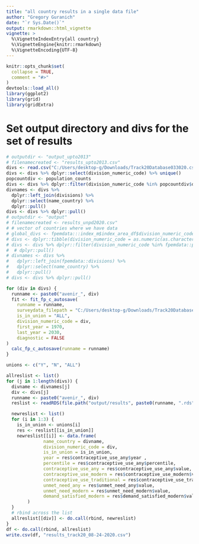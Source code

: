 ```yaml
---
title: "all country results in a single data file"
author: "Gregory Guranich"
date: "`r Sys.Date()`"
output: rmarkdown::html_vignette
vignette: >
  %\VignetteIndexEntry{all country}
  %\VignetteEngine{knitr::rmarkdown}
  %\VignetteEncoding{UTF-8}
---
```


```r
knitr::opts_chunk$set(
  collapse = TRUE,
  comment = "#>"
)
devtools::load_all()
library(ggplot2)
library(grid)
library(gridExtra)
```

# Set output directory and divs for the set of results
```r
# outputdir <- "output_upto2013"
# filenamecreated <- "results_upto2013.csv"
divs <- read.csv("C:/Users/desktop-g/Downloads/Track20Database033020.csv") 
divs <- divs %>% dplyr::select(division_numeric_code) %>% unique()
popcountdiv <- population_counts
divs <- divs %>% dplyr::filter(division_numeric_code %in% popcountdiv$division_numeric_code)
divnames <- divs %>% 
  dplyr::left_join(divisions) %>%
  dplyr::select(name_country) %>%
  dplyr::pull()
divs <- divs %>% dplyr::pull()
# outputdir <- "output"
# filenamecreated <- results_unpd2020.csv"
# # vector of countries where we have data
# global_divs <- fpemdata:::index_m$index_area_df$division_numeric_code
# divs <- dplyr::tibble(division_numeric_code = as.numeric(as.character(global_divs[global_divs %in% fpemdata::divisions$division_numeric_code])))
# divs <- divs %>% dplyr::filter(division_numeric_code %in% fpemdata::population_counts$division_numeric_code)
#  # dplyr::pull()
# divnames <- divs %>% 
#   dplyr::left_join(fpemdata::divisions) %>%
#   dplyr::select(name_country) %>%
#   dplyr::pull()
# divs <- divs %>% dplyr::pull()

```


```r
for (div in divs) {
  runname <- paste0("avenir_", div)
  fit <- fit_fp_c_autosave(
    runname = runname,
    surveydata_filepath = "C:/Users/desktop-g/Downloads/Track20Database033020.csv",
    is_in_union = "ALL",
    division_numeric_code = div,
    first_year = 1970,
    last_year = 2030,
    diagnostic = FALSE
)
  calc_fp_c_autosave(runname = runname)
}

```




```r
unions <- c("Y", "N", "ALL")

allreslist <- list()
for (j in 1:length(divs)) {
  divname <- divnames[j]
  div <- divs[j]
  runname <- paste0("avenir_", div)
  reslist <- readRDS(file.path("output/results", paste0(runname, ".rds")))

  newreslist <- list()
  for (i in 1:3) {
    is_in_union <- unions[i]
    res <- reslist[[is_in_union]]
    newreslist[[i]] <- data.frame(
              name_country = divname,
              division_numeric_code = div,
              is_in_union = is_in_union,
              year = res$contraceptive_use_any$year ,
              percentile = res$contraceptive_use_any$percentile,
              contraceptive_use_any = res$contraceptive_use_any$value,
              contraceptive_use_modern = res$contraceptive_use_modern$value,
              contraceptive_use_traditional = res$contraceptive_use_traditional$value,
              unmet_need_any = res$unmet_need_any$value,
              unmet_need_modern = res$unmet_need_modern$value,
              demand_satisfied_modern = res$demand_satisfied_modern$value
        )
  }
  # rbind across the list
  allreslist[[div]] <- do.call(rbind, newreslist)
}
df <- do.call(rbind, allreslist)
write.csv(df, "results_track20_08-24-2020.csv")
```



